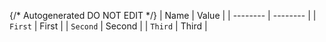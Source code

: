 {/* Autogenerated DO NOT EDIT  */}
| Name     | Value    |
| -------- | -------- |
| `First`  | First    |
| `Second` | Second   |
| `Third`  | Third    |